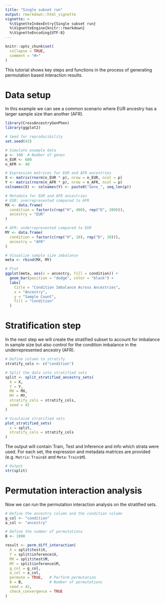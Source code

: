 ```yaml
---
title: "Single subset run"
output: rmarkdown::html_vignette
vignette: >
  %\VignetteIndexEntry{Single subset run}
  %\VignetteEngine{knitr::rmarkdown}
  %\VignetteEncoding{UTF-8}
---
```


```r
knitr::opts_chunk$set(
  collapse = TRUE,
  comment = "#>"
)
```
This tutorial shows key steps and functions in the process of generating permutation based interaction results. 

# Data setup
In this example we can see a common scenario where EUR ancestry has a larger sample size than another (AFR). 
```r
library(CrossAncestryGenPhen)
library(ggplot2)

# Seed for reproducibility
set.seed(42)

# Simulate example data
p <- 100  # Number of genes
n_EUR <- 600 
n_AFR <- 40  

# Expression matrices for EUR and AFR ancestries
X <- matrix(rnorm(n_EUR * p), nrow = n_EUR, ncol = p)
Y <- matrix(rnorm(n_AFR * p), nrow = n_AFR, ncol = p)
colnames(X) <- colnames(Y) <- paste0("Gene_", seq_len(p))

# Metadata for EUR and AFR ancestries
# EUR: overrepresented compared to AFR
MX <- data.frame(
  condition = factor(c(rep("H", 400), rep("D", 200))),
  ancestry = "EUR"
)

# AFR: underrepresented compared to EUR
MY <- data.frame(
  condition = factor(c(rep("H", 10), rep("D", 30))),
  ancestry = "AFR"
)

# Visualize sample size imbalance
meta <- rbind(MX, MY)

# Plot
ggplot(meta, aes(x = ancestry, fill = condition)) +
  geom_bar(position = "dodge", color = "black") +
  labs(
    title = "Condition Imbalance Across Ancestries",
    x = "Ancestry",
    y = "Sample Count",
    fill = "Condition"
  ) 
```

# Stratification step
In the next step we will create the stratified subset to account for imbalance in sample size but also control for the condition imbalance in the underrepresented ancestry (AFR).
```r
# Define column to stratify
stratify_cols <- c("condition")

# Split the data into stratified sets
split <- split_stratified_ancestry_sets(
  X = X,
  Y = Y,
  MX = MX,
  MY = MY,
  stratify_cols = stratify_cols,
  seed = 42
)

# Visulaize stratified sets
plot_stratified_sets(
  x = split,
  stratify_cols = stratify_cols
)
```

The output will contain Train, Test and Inference and info which strata were used.
For each set, the expression and metadata matrices are provided (e.g. `Matrix`: `Train$X` and `Meta`: `Train$M`).
```r
# Output
str(split)
```

# Permutation interaction analysis
Now we can run the permutation interaction analysis on the stratified sets.
```r
# Define the ancestry column and the condition column
g_col <- "condition"
a_col <- "ancestry"

# Define the number of permutations
B <- 1000

result <- perm_diff_interaction(
  X = split$test$X,
  Y = split$inference$X,
  MX = split$test$M,
  MY = split$inference$M,
  g_col = g_col,
  a_col = a_col,
  permute = TRUE,   # Perform permutation
  B = B,            # Number of permutations
  seed = 42,
  check_convergence = TRUE
)
```